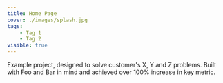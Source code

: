 ```yaml
---
title: Home Page
cover: ./images/splash.jpg
tags:
    - Tag 1
    - Tag 2
visible: true
---
```


Example project, designed to solve customer's X, Y and Z problems. Built with Foo and Bar in mind and achieved over 100% increase in key metric.
